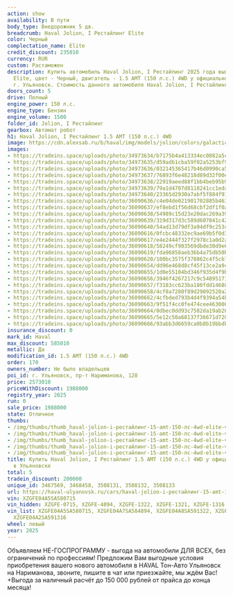 ```yaml
---
action: show
availability: В пути
body_type: Внедорожник 5 дв.
breadcrumb: Haval Jolion, I Рестайлинг Elite
color: Черный
complectation_name: Elite
credit_discount: 235010
currency: RUR
custom: Растаможен
description: Купить автомобиль Haval Jolion, I Рестайлинг 2025 года выпуска, комплектация
  Elite, цвет - Черный, двигатель - 1.5 AMT (150 л.с.) 4WD у официального дилера в
  г. Ульяновск. Стоимость данного автомобиля Haval Jolion, I Рестайлинг – 1988000
doors_count: 5
drive: Полный
engine_power: 150 л.с.
engine_type: Бензин
engine_volume: 1500
folder_id: Jolion, I Рестайлинг
gearbox: Автомат робот
h1: Haval Jolion, I Рестайлинг 1.5 AMT (150 л.с.) 4WD
image: https://cdn.alexsab.ru/b/haval/img/models/jolion/colors/galactic-black.webp
images:
- https://tradeins.space/uploads/photo/34973634/b7175b4a413334ec0082a5ca39fdbc5b.jpg
- https://tradeins.space/uploads/photo/34973635/d59adb1cba59f02a5253bf999bb01cc6.jpg
- https://tradeins.space/uploads/photo/34973636/032145365417b46d0990ca519f83d50b.jpg
- https://tradeins.space/uploads/photo/34973637/76893f6e48218d89d32f00e559daa131.jpg
- https://tradeins.space/uploads/photo/34973638/22919aeed88f1bb4beb95b95268cd0e1.jpg
- https://tradeins.space/uploads/photo/34973639/79a1d4707d8118241cc1eda040b1adbf.jpg
- https://tradeins.space/uploads/photo/34973640/23365d2930a7abf5f884f91ff0687f75.jpg
- https://tradeins.space/uploads/photo/36090636/c4e04de021901702885b4632fc9208aa.jpg
- https://tradeins.space/uploads/photo/36090637/ef8ebd1f56d68cbf2df1f0a324ea9fa4.jpg
- https://tradeins.space/uploads/photo/36090638/54989c15d23e20dac269a39c7258fec4.jpg
- https://tradeins.space/uploads/photo/36090639/319d317d3c589d607041c42517701fbb.jpg
- https://tradeins.space/uploads/photo/36090640/54ad13d79df3a94df9c253c3176830d6.jpg
- https://tradeins.space/uploads/photo/36090616/0fcbc48332ec9ae69b5f0d3b8ddebcf0.jpg
- https://tradeins.space/uploads/photo/36090617/e4e2444f327f2978c1a0d2aa6ddd31a7.jpg
- https://tradeins.space/uploads/photo/36090618/58249cf903569dbde30d9e64bb5d3fda.jpg
- https://tradeins.space/uploads/photo/36090619/fda96858aeb36b4a75db50bf41a892ba.jpg
- https://tradeins.space/uploads/photo/36090620/100bc3575f378862c4f5cb7002952f89.jpg
- https://tradeins.space/uploads/photo/36090654/dd96e468d8cf45f13ce2a9c04fd126d9.jpg
- https://tradeins.space/uploads/photo/36090655/1d0e55104bd346f935d4f9b0bd4cb161.jpg
- https://tradeins.space/uploads/photo/36090656/3946f4267217c9c54895171ce8ce2e06.jpg
- https://tradeins.space/uploads/photo/36090657/f3183cc623ba180fdd14688ed8b550f8.jpg
- https://tradeins.space/uploads/photo/36090658/4cf8a7280f89d29092520a26d06b64b1.jpg
- https://tradeins.space/uploads/photo/36090662/4cfbded793b4d4f9394a54b809ba52b6.jpg
- https://tradeins.space/uploads/photo/36090663/9f51f4cc0fe474cee46300611a10079f.jpg
- https://tradeins.space/uploads/photo/36090664/0dbec0dd93c7582da19ab26956e4a85f.jpg
- https://tradeins.space/uploads/photo/36090665/5e12c50a68137f36671d7204058141b1.jpg
- https://tradeins.space/uploads/photo/36090666/93abb3d6659ca0b8b19bbdbcb69829d9.jpg
insurance_discount: 0
mark_id: Haval
max_discount: 585010
metallic: Да
modification_id: 1.5 AMT (150 л.с.) 4WD
order: 170
owners_number: Не было владельцев
poi_id: г. Ульяновск, пр-т Нариманова, 128
price: 2573010
priceWithDiscount: 1988000
registry_year: 2025
run: 0
sale_price: 1988000
state: Отличное
thumbs:
- /img/thumbs/thumb_haval-jolion-i-рестайлинг-15-amt-150-лс-4wd-elite-черный-2025_dbc5b_0.webp
- /img/thumbs/thumb_haval-jolion-i-рестайлинг-15-amt-150-лс-4wd-elite-черный-2025_01cc6_1.webp
- /img/thumbs/thumb_haval-jolion-i-рестайлинг-15-amt-150-лс-4wd-elite-черный-2025_3d50b_2.webp
- /img/thumbs/thumb_haval-jolion-i-рестайлинг-15-amt-150-лс-4wd-elite-черный-2025_aa131_3.webp
- /img/thumbs/thumb_haval-jolion-i-рестайлинг-15-amt-150-лс-4wd-elite-черный-2025_cd0e1_4.webp
title: Купить Haval Jolion, I Рестайлинг 1.5 AMT (150 л.с.) 4WD у официального дилера
  в Ульяновске
total: 5
tradein_discount: 200000
unique_id: 3467569, 3468458, 3508131, 3508132, 3508133
url: https://haval-ulyanovsk.ru/cars/haval-jolion-i-рестайлинг-15-amt-150-лс-4wd-elite-черный-2025/
vin: XZGFE04A5SA580715
vin_hidden: XZGFE-0715, XZGFE-4894, XZGFE-1322, XZGFE-1321, XZGFE-1316
vin_list: XZGFE04A5SA580715, XZGFE04A7SA584894, XZGFE04A8SA591322, XZGFE04A6SA591321,
  XZGFE04A2SA591316
wheel: левый
year: 2025
---
```

Объявляем НЕ-ГОСПРОГРАММУ - выгода на автомобили ДЛЯ ВСЕХ, без ограничений по профессиям! Предложим Вам выгодные условия приобретения вашего нового автомобиля в HAVAL Тон-Авто Ульяновск на Нариманова, звоните, пишите в чат или приезжайте, мы ждём Вас! +Выгода за наличный расчёт до 150 000 рублей от прайса до конца месяца!
